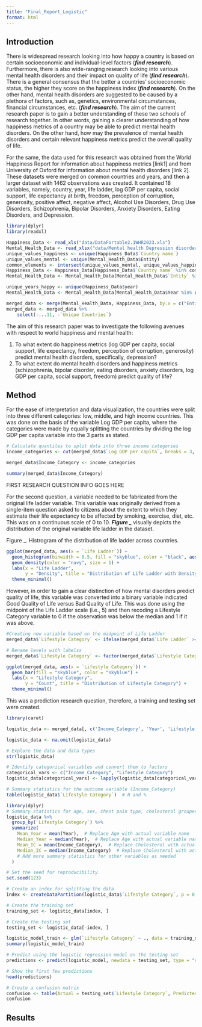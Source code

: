 ```yaml
---
title: "Final_Report_Logistic"
format: html
---
```


## Introduction

There is widespread research looking into how happy a country is based on certain socioeconomic and individual-level factors (***find research***). Furthermore, there is also wide-ranging research looking into various mental health disorders and their impact on quality of life (***find research***). There is a general consensus that the better a countries' socioeconomic status, the higher they score on the happiness index (***find research***). On the other hand, mental health disorders are suggested to be caused by a plethora of factors, such as, genetics, environmental circumstances, financial circumstances, etc. (***find research***). The aim of the current research paper is to gain a better understanding of these two schools of research together. In other words, gaining a clearer understanding of how happiness metrics of a country may be able to predict mental health disorders. On the other hand, how may the prevalence of mental health disorders and certain relevant happiness metrics predict the overall quality of life.

For the same, the data used for this research was obtained from the World Happiness Report for information about happiness metrics \[link1\] and from University of Oxford for information about mental health disorders \[link 2\]. These datasets were merged on common countries and years, and then a larger dataset with 1462 observations was created. It contained 18 variables, namely, country, year, life ladder, log GDP per capita, social support, life expectancy at birth, freedom, perception of corruption, generosity, positive affect, negative affect, Alcohol Use Disorders, Drug Use Disorders, Schizophrenia, Bipolar Disorders, Anxiety Disorders, Eating Disorders, and Depression.

```r
library(dplyr)
library(readxl)
```

```r
Happiness_Data <- read_xls("data/DataFortable2.1WHR2023.xls")
Mental_Health_Data <- read_xlsx("data/Mental health Depression disorder Data.xlsx")
unique_values_happiness <- unique(Happiness_Data$`Country name`)
unique_values_mental <- unique(Mental_Health_Data$Entity)
common_elements <- intersect(unique_values_mental, unique_values_happiness)
Happiness_Data <- Happiness_Data[Happiness_Data$`Country name` %in% common_elements, ]
Mental_Health_Data <- Mental_Health_Data[Mental_Health_Data$`Entity` %in% common_elements, ]
```

```r
unique_years_happy <- unique(Happiness_Data$year)
Mental_Health_Data <- Mental_Health_Data[Mental_Health_Data$Year %in% unique_years_happy, ]
```

```r
merged_data <- merge(Mental_Health_Data, Happiness_Data, by.x = c("Entity", "Year"), by.y = c("Country name", "year"))
merged_data <- merged_data %>%
    select(-...11, -`Unique Countries`)
```

The aim of this research paper was to investigate the following avenues with respect to world happiness and mental health:

1.  To what extent do happiness metrics (log GDP per capita, social support, life expectancy, freedom, perception of corruption, generosity) predict mental health disorders, specifically, depression?
2.  To what extent do mental health disorders and happiness metrics (schizophrenia, bipolar disorder, eating disorders, anxiety disorders, log GDP per capita, social support, freedom) predict quality of life?

## Method

For the ease of interpretation and data visualization, the countries were split into three different categories: low, middle, and high income countries. This was done on the basis of the variable Log GDP per capita, where the categories were made by equally splitting the countries by dividing the log GDP per capita variable into the 3 parts as stated.

```r

# Calculate quantiles to split data into three income categories
income_categories <- cut(merged_data$`Log GDP per capita`, breaks = 3, labels = c("Low Income", "Middle Income", "High Income"), include.lowest = TRUE)

merged_data$Income_Category <- income_categories
```

```r
summary(merged_data$Income_Category)
```

FIRST RESEARCH QUESTION INFO GOES HERE

For the second question, a variable needed to be fabricated from the original life ladder variable. This variable was originally derived from a single-item question asked to citizens about the extent to which they estimate their life expectancy to be affected by smoking, exercise, diet, etc. This was on a continuous scale of 0 to 10. ***Figure \_*** visually depicts the distribution of the original variable life ladder in the dataset.

Figure \_. Histrogram of the distribution of life ladder across countries.

```r
ggplot(merged_data, aes(x = `Life Ladder`)) +
  geom_histogram(binwidth = 0.5, fill = "skyblue", color = "black", aes(y = ..density..)) +
  geom_density(color = "navy", size = 1) +
  labs(x = "Life Ladder",
       y = "Density", title = "Distribution of Life Ladder with Density overlay") +
  theme_minimal()
```

However, in order to gain a clear distinction of how mental disorders predict quality of life, this variable was converted into a binary variable indicated Good Quality of Life versus Bad Quality of Life. This was done using the midpoint of the Life Ladder scale (i.e., 5) and then recoding a Lifestyle Category variable to 0 if the observation was below the median and 1 if it was above.

```r
#Creating new variable based on the midpoint of Life Ladder
merged_data$`Lifestyle Category` <- ifelse(merged_data$`Life Ladder` >= 5, 1, 0)

# Rename levels with labelss
merged_data$`Lifestyle Category` <- factor(merged_data$`Lifestyle Category`, levels = c(0, 1), labels = c("Bad QoL", "Good QoL"))
```

```r
ggplot(merged_data, aes(x = `Lifestyle Category`)) +
  geom_bar(fill = "skyblue", color = "skyblue") +
  labs(x = "Lifestyle Category",
       y = "Count", title = "Distribution of Lifestyle Category") +
  theme_minimal()
```

This was a prediction research question, therefore, a training and testing set were created.

```r
library(caret)

logistic_data <- merged_data[, c('Income_Category', 'Year', 'Lifestyle Category', 'Schizophrenia (%)', 'Bipolar disorder (%)', 'Eating disorders (%)', 'Anxiety disorders (%)', 'Log GDP per capita', 'Social support', 'Freedom to make life choices')]

logistic_data <- na.omit(logistic_data)
```

```r

# Explore the data and data types
str(logistic_data)

# Identify categorical variables and convert them to factors
categorical_vars <- c("Income_Category", "Lifestyle Category")
logistic_data[categorical_vars] <- lapply(logistic_data[categorical_vars], factor)
```

```r
# Summary statistics for the outcome variable (Income_Category)
table(logistic_data$`Lifestyle Category`)  # N and %
```

```r
library(dplyr)
# Summary statistics for age, sex, chest pain type, cholesterol grouped by heart disease status
logistic_data %>%
  group_by(`Lifestyle Category`) %>%
  summarize(
    Mean_Year = mean(Year),  # Replace Age with actual variable name
    Median_Year = median(Year),  # Replace Age with actual variable name
    Mean_IC = mean(Income_Category),  # Replace Cholesterol with actual variable name
    Median_IC = median(Income_Category)  # Replace Cholesterol with actual variable name
    # Add more summary statistics for other variables as needed
  )

```

```r
# Set the seed for reproducibility
set.seed(123)

# Create an index for splitting the data
index <- createDataPartition(logistic_data$`Lifestyle Category`, p = 0.7, list = FALSE)

# Create the training set
training_set <- logistic_data[index, ]

# Create the testing set
testing_set <- logistic_data[-index, ]
```

```r
logistic_model_train <- glm(`Lifestyle Category` ~ ., data = training_set, family = binomial)
summary(logistic_model_train)
```

```r
# Predict using the logistic regression model on the testing set
predictions <- predict(logistic_model, newdata = testing_set, type = "response")

# Show the first few predictions
head(predictions)
```

```r
# Create a confusion matrix
confusion <- table(Actual = testing_set$`Lifestyle Category`, Predicted = ifelse(predictions > 0.5, 1, 0))
confusion
```

## Results
